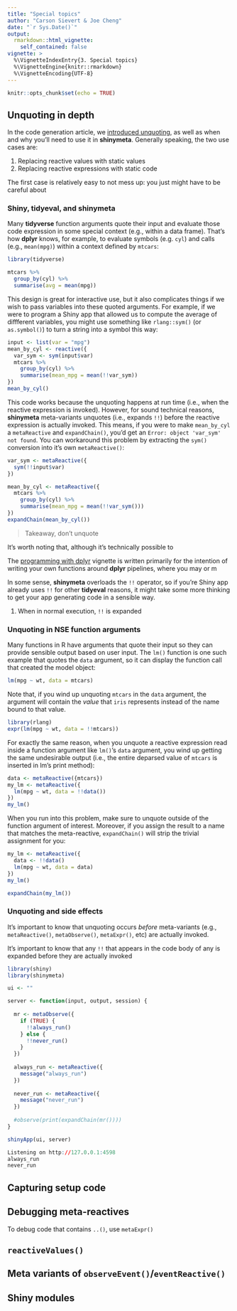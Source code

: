 ```yaml
---
title: "Special topics"
author: "Carson Sievert & Joe Cheng"
date: "`r Sys.Date()`"
output: 
  rmarkdown::html_vignette:
    self_contained: false
vignette: >
  %\VignetteIndexEntry{3. Special topics}
  %\VignetteEngine{knitr::rmarkdown}
  %\VignetteEncoding{UTF-8}
---
```


```r
knitr::opts_chunk$set(echo = TRUE)
```

## Unquoting in depth {#unquoting}

In the code generation article, we [introduced unquoting](#unquoting), as well as when and why you'll need to use it in **shinymeta**. Generally speaking, the two use cases are:

1. Replacing reactive values with static values
2. Replacing reactive expressions with static code

The first case is relatively easy to not mess up: you just might have to be careful about 



<!--
### Targeted unquoting of reactive expressions

TODO: also mention targetted unquoting of reactive values? There's already an example in codegen.Rmd

When unquoting a read of a reactive expression, make sure that the `!!` operator applies to the reactive read, and nothing more. A common pattern where this becomes relevant 

It's easy to run into problems if you unquote a reactive expression, then as a part of that same call, do something else to the return value, as done in `cyl()` below:

```r
m <- metaReactive({mtcars})
cyl <- metaReactive({!!m()$cyl})
expandChain(cyl())
```

This unfortunate error is due to the fact that when `m()$cyl` is unquoted, the `$` call is evaluated although it shouldn't be. To workaround the problem, you can make sure the unquoting operator applies strictly to the read of the reactive expression.

```r
cyl <- metaReactive({
  (!!m())$cyl
})
expandChain(cyl())
```
-->


### Shiny, tidyeval, and shinymeta

Many **tidyverse** function arguments quote their input and evaluate those code expression in some special context (e.g., within a data frame). That's how **dplyr** knows, for example, to evaluate symbols (e.g. `cyl`) and calls (e.g., `mean(mpg)`) within a context defined by `mtcars`:

```r
library(tidyverse)

mtcars %>% 
  group_by(cyl) %>% 
  summarise(avg = mean(mpg))
```

This design is great for interactive use, but it also complicates things if we wish to pass variables into these quoted arguments. For example, if we were to program a Shiny app that allowed us to compute the average of diffferent variables, you might use something like `rlang::sym()` (or `as.symbol()`) to turn a string into a symbol this way:

```r
input <- list(var = "mpg")
mean_by_cyl <- reactive({
  var_sym <- sym(input$var)
  mtcars %>%
    group_by(cyl) %>% 
    summarise(mean_mpg = mean(!!var_sym))
})
mean_by_cyl()
```

This code works because the unquoting happens at run time (i.e., when the reactive expression is invoked). However, for sound technical reasons, **shinymeta** meta-variants unquotes (i.e., expands `!!`) before the reactive expression is actually invoked. This means, if you were to make `mean_by_cyl` a `metaReactive` and `expandChain()`, you'd get an `Error: object 'var_sym' not found`. You can workaround this problem by extracting the `sym()` conversion into it's own `metaReactive()`:

```r
var_sym <- metaReactive({
  sym(!!input$var)
})

mean_by_cyl <- metaReactive({
  mtcars %>%
    group_by(cyl) %>% 
    summarise(mean_mpg = mean(!!var_sym()))
})
expandChain(mean_by_cyl())
```

> Takeaway, don't unquote 


It's worth noting that, although it's technically possible to 



The [programming with dplyr]() vignette is written primarily for the intention of writing your own functions around **dplyr** pipelines, where you may or m



In some sense, **shinymeta** overloads the `!!` operator, so if you're Shiny app already uses `!!` for other **tidyeval** reasons, it might take some more thinking to get your app generating code in a sensible way.

1. When in normal execution, `!!` is expanded 





### Unquoting in NSE function arguments

Many functions in R have arguments that quote their input so they can provide sensible output based on user input. The `lm()` function is one such example that quotes the `data` argument, so it can display the function call that created the model object:

```r
lm(mpg ~ wt, data = mtcars)
```

Note that, if you wind up unquoting `mtcars` in the `data` argument, the argument will contain the *value* that `iris` represents instead of the name bound to that value.

```r
library(rlang)
expr(lm(mpg ~ wt, data = !!mtcars))
```

For exactly the same reason, when you unquote a reactive expression read inside a function argument like `lm()`'s `data` argument, you wind up getting the same undesirable output (i.e., the entire deparsed value of `mtcars` is inserted in lm's print method):

```r
data <- metaReactive({mtcars})
my_lm <- metaReactive({
  lm(mpg ~ wt, data = !!data())
})
my_lm()
```

When you run into this problem, make sure to unquote outside of the function argument of interest. Moreover, if you assign the result to a name that matches the meta-reactive, `expandChain()` will strip the trivial assignment for you:

```r
my_lm <- metaReactive({
  data <- !!data()
  lm(mpg ~ wt, data = data)
})
my_lm()
```

```r
expandChain(my_lm())
```




### Unquoting and side effects

<!--
TODO: are there other examples beside control flow?
-->

It's important to know that unquoting occurs *before* meta-variants (e.g., `metaReactive()`, `metaObserve()`, `metaExpr()`, etc) are actually invoked. 

It's important to know that any `!!` that appears in the code body of any  is expanded before they are actually invoked  

```r
library(shiny)
library(shinymeta)

ui <- ""

server <- function(input, output, session) {
  
  mr <- metaObserve({
    if (TRUE) {
      !!always_run()
    } else {
      !!never_run()
    }
  })
  
  always_run <- metaReactive({
    message("always_run")
  })
  
  never_run <- metaReactive({
    message("never_run")
  })
  
  #observe(print(expandChain(mr())))
}

shinyApp(ui, server)
```

```r
Listening on http://127.0.0.1:4598
always_run
never_run
```



## Capturing setup code

## Debugging meta-reactives

To debug code that contains `..()`, use `metaExpr()`

## `reactiveValues()`

## Meta variants of `observeEvent()`/`eventReactive()`

## Shiny modules





